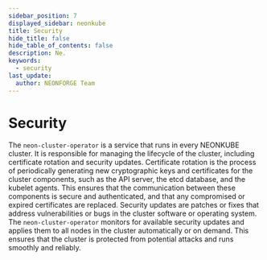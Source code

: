```yaml
---
sidebar_position: 7
displayed_sidebar: neonkube
title: Security
hide_title: false
hide_table_of_contents: false
description: Ne.
keywords:
  - security
last_update:
  author: NEONFORGE Team
---
```



# Security

The `neon-cluster-operator` is a service that runs in every NEONKUBE cluster. It
is responsible for managing the lifecycle of the cluster, including certificate
rotation and security updates. Certificate rotation is the process of
periodically generating new cryptographic keys and certificates for the cluster
components, such as the API server, the etcd database, and the kubelet agents.
This ensures that the communication between these components is secure and
authenticated, and that any compromised or expired certificates are replaced.
Security updates are patches or fixes that address vulnerabilities or bugs in
the cluster software or operating system. The `neon-cluster-operator` monitors
for available security updates and applies them to all nodes in the cluster
automatically or on demand. This ensures that the cluster is protected from
potential attacks and runs smoothly and reliably.
